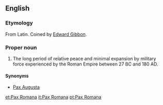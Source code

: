 ==English==
{{wikipedia}}

===Etymology===
From Latin.  Coined by [[w:Edward Gibbon|Edward Gibbon]].

===Proper noun===
{{en-proper noun|sg=[[pax|Pax]] [[Romana]]}}

# The long period of relative peace and minimal expansion by military force experienced by the Roman Empire between 27 BC and 180 AD.

====Synonyms====
* [[Pax Augusta]]

[[et:Pax Romana]]
[[it:Pax Romana]]
[[pt:Pax Romana]]